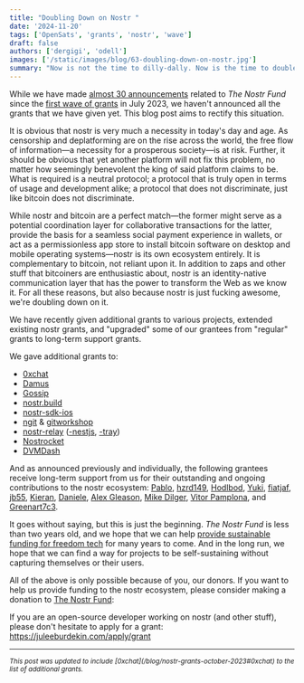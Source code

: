 ```yaml
---
title: "Doubling Down on Nostr "
date: '2024-11-20'
tags: ['OpenSats', 'grants', 'nostr', 'wave']
draft: false
authors: ['dergigi', 'odell']
images: ['/static/images/blog/63-doubling-down-on-nostr.jpg']
summary: "Now is not the time to dilly-dally. Now is the time to double down."
---
```


While we have made [almost 30 announcements](/tags/nostr)
related to *The Nostr Fund* since the [first wave of
grants](/blog/nostr-grants-july-2023) in July 2023, we
haven't announced all the grants that we have given yet. This blog post aims to
rectify this situation.

It is obvious that nostr is very much a necessity in today's day and age.
As censorship and deplatforming are on the rise across the world, the free flow
of information—a necessity for a prosperous society—is at risk. Further, it
should be obvious that yet another platform will not fix this problem, no matter
how seemingly benevolent the king of said platform claims to be. What is
required is a neutral protocol; a protocol that is truly open in terms of usage
and development alike; a protocol that does not discriminate, just like bitcoin
does not discriminate.

While nostr and bitcoin are a perfect match—the former might serve as a
potential coordination layer for collaborative transactions for the latter,
provide the basis for a seamless social payment experience in wallets, or act as
a permissionless app store to install bitcoin software on desktop and mobile
operating systems—nostr is its own ecosystem entirely. It is complementary to
bitcoin, not reliant upon it. In addition to zaps and other stuff that
bitcoiners are enthusiastic about, nostr is an identity-native communication
layer that has the power to transform the Web as we know it. For all these
reasons, but also because nostr is just fucking awesome, we're doubling down on
it.

We have recently given additional grants to various projects, extended existing
nostr grants, and "upgraded" some of our grantees from "regular" grants to
long-term support grants.

We gave additional grants to:

- [0xchat](/blog/nostr-grants-october-2023#0xchat)
- [Damus](/blog/nostr-grants-july-2023#damus)
- [Gossip](/blog/nostr-grants-july-2023#gossip)
- [nostr.build](/blog/nostr-grants-july-2023#nostrbuild)
- [nostr-sdk-ios](/blog/nostr-grants-july-2023#nostr-sdk-ios)
- [ngit](/blog/nostr-grants-july-2023#code-collaboration-over-nostr)
  & [gitworkshop](https://gitworkshop.dev/repo/gitworkshop)
- [nostr-relay](/blog/nostr-grants-july-2023#nostr-relay-nestjs)
  ([-nestjs](https://github.com/CodyTseng/nostr-relay-nestjs),
  [-tray](https://github.com/CodyTseng/nostr-relay-tray))
- [Nostrocket](/blog/nostr-grants-october-2023#nostrocket)
- [DVMDash](/blog/nostr-grants-july-2024#dvmdash)

And as announced previously and individually, the following grantees receive
long-term support from us for their outstanding and ongoing contributions to the
nostr ecosystem: [Pablo](/blog/pablofz7-receives-lts-grant),
[hzrd149](/blog/hzrd149-receives-lts-grant),
[Hodlbod](/blog/hodlbod-receives-lts-grant),
[Yuki](/blog/yuki-receives-lts-grant),
[fiatjaf](/blog/fiatjaf-receives-lts-grant),
[jb55](/blog/jb55-receives-lts-grant),
[Kieran](/blog/kieran-receives-lts-grant),
[Daniele](/blog/daniele-receives-lts-grant), [Alex
Gleason](/blog/alex-gleason-receives-lts-grant), [Mike
Dilger](/blog/mike-dilger-receives-lts-grant), [Vitor
Pamplona](/blog/vitor-pamplona-receives-lts-grant), and
[Greenart7c3](/blog/greenart7c3-receives-lts-grant).

It goes without saying, but this is just the beginning. *The Nostr Fund* is less
than two years old, and we hope that we can help [provide sustainable funding
for freedom tech](/mission) for many years to come. And in
the long run, we hope that we can find a way for projects to be self-sustaining
without capturing themselves or their users.

All of the above is only possible because of you, our donors. If you want to
help us provide funding to the nostr ecosystem, please consider making a
donation to [The Nostr Fund](/funds/nostr):

If you are an open-source developer working on nostr (and other stuff), please
don't hesitate to apply for a grant: [https://juleeburdekin.com/apply/grant
](/apply/grant)

---

<small>
<i>This post was updated to include [0xchat](/blog/nostr-grants-october-2023#0xchat) to the list of additional grants.</i>
</small>
